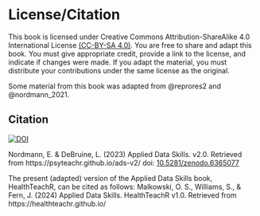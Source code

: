 # License/Citation {-}

This book is licensed under Creative Commons Attribution-ShareAlike 4.0 International License [(CC-BY-SA 4.0)](https://creativecommons.org/licenses/by-sa/4.0/){target="_blank"}. You are free to share and adapt this book. You must give appropriate credit, provide a link to the license, and indicate if changes were made. If you adapt the material, you must distribute your contributions under the same license as the original. 

Some material from this book was adapted from @reprores2 and @nordmann_2021.

## Citation

[![DOI](https://zenodo.org/badge/DOI/10.5281/zenodo.6365077.svg)](https://doi.org/10.5281/zenodo.6365077)

Nordmann, E. & DeBruine, L. (2023) Applied Data Skills. v2.0. Retrieved from https://psyteachr.github.io/ads-v2/ doi: [10.5281/zenodo.6365077](https://doi.org/10.5281/zenodo.6365077)

The present (adapted) version of the Applied Data Skills book, HealthTeachR, can be cited as follows:
Malkowski, O. S., Williams, S., & Fern, J. (2024) Applied Data Skills. HealthTeachR v1.0. Retrieved from https://healthteachr.github.io/
